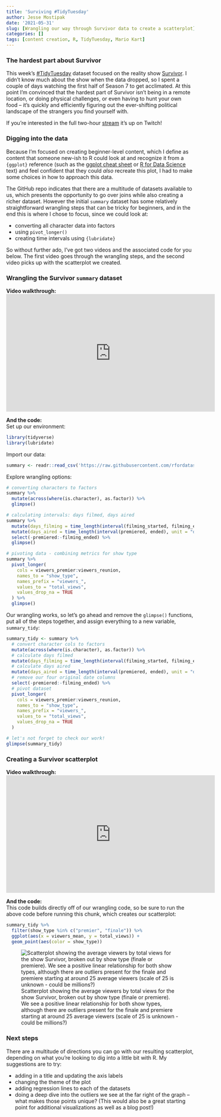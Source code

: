 ```yaml
---
title: 'Surviving #TidyTuesday'
author: Jesse Mostipak
date: '2021-05-31'
slug: [Wrangling our way through Survivor data to create a scatterplot]
categories: []
tags: [content creation, R, TidyTuesday, Mario Kart]
---
```

### The hardest part about Survivor
This week's [#TidyTuesday](https://github.com/rfordatascience/tidytuesday) dataset focused on the reality show [Survivor](https://en.wikipedia.org/wiki/Survivor_(American_TV_series)). 
I didn't know much about the show when the data dropped, so I spent a couple of days watching the first half of Season 7 to get acclimated. 
At this point I'm convinced that the hardest part of Survivor isn't being in a remote location, or doing physical challenges, or even having to hunt your own food -- it's quickly and efficiently figuring out the ever-shifting political landscape of the strangers you find yourself with. 

If you're interested in the full two-hour [stream](https://www.twitch.tv/videos/1041901196) it's up on Twitch!

### Digging into the data
Because I'm focused on creating beginner-level content, which I define as content that someone new-ish to R could look at and recognize it from a `{ggplot}` reference (such as the [ggplot cheat sheet](https://www.rstudio.com/resources/cheatsheets/) or [R for Data Science](https://r4ds.had.co.nz/) text) and feel confident that they could _also_ recreate this plot, I had to make some choices in how to approach this data.  

The GitHub repo indicates that there are a multitude of datasets available to us, which presents the opportunity to go over joins while also creating a richer dataset. 
However the initial `summary` dataset has some relatively straightforward wrangling steps that can be tricky for beginners, and in the end this is where I chose to focus, since we could look at:

* converting all character data into factors
* using `pivot_longer()` 
* creating time intervals using `{lubridate}`

So without further ado, I've got two videos and the associated code for you below. 
The first video goes through the wrangling steps, and the second video picks up with the scatterplot we created.  

### Wrangling the Survivor `summary` dataset
**Video walkthrough:**  
<iframe width="560" height="315" src="https://www.youtube.com/embed/OEweA4yVAuI" title="YouTube video player" frameborder="0" allow="accelerometer; autoplay; clipboard-write; encrypted-media; gyroscope; picture-in-picture" allowfullscreen></iframe>

**And the code:**  
Set up our environment:
```r
library(tidyverse)
library(lubridate)
```

Import our data:
```r
summary <- readr::read_csv('https://raw.githubusercontent.com/rfordatascience/tidytuesday/master/data/2021/2021-06-01/summary.csv')
```

Explore wrangling options:
```r
# converting characters to factors
summary %>% 
  mutate(across(where(is.character), as.factor)) %>% 
  glimpse()

# calculating intervals: days filmed, days aired
summary %>% 
  mutate(days_filming = time_length(interval(filming_started, filming_ended), unit = "day")) %>% 
  mutate(days_aired = time_length(interval(premiered, ended), unit = "day")) %>% 
  select(-premiered:-filming_ended) %>% 
  glimpse()

# pivoting data - combining metrics for show type
summary %>% 
  pivot_longer(
    cols = viewers_premier:viewers_reunion,
    names_to = "show_type",
    names_prefix = "viewers_",
    values_to = "total_views",
    values_drop_na = TRUE
  ) %>% 
  glimpse()
```

Our wrangling works, so let's go ahead and remove the `glimpse()` functions, put all of the steps together, and assign everything to a new variable, `summary_tidy`:
```r
summary_tidy <- summary %>% 
  # convert character cols to factors
  mutate(across(where(is.character), as.factor)) %>% 
  # calculate days filmed
  mutate(days_filming = time_length(interval(filming_started, filming_ended), unit = "day")) %>% 
  # calculate days aired
  mutate(days_aired = time_length(interval(premiered, ended), unit = "day")) %>% 
  # remove our four original date columns
  select(-premiered:-filming_ended) %>% 
  # pivot dataset
  pivot_longer(
    cols = viewers_premier:viewers_reunion,
    names_to = "show_type",
    names_prefix = "viewers_",
    values_to = "total_views",
    values_drop_na = TRUE
  ) 

# let's not forget to check our work!
glimpse(summary_tidy)
```


### Creating a Survivor scatterplot
**Video walkthrough:**  
<iframe width="560" height="315" src="https://www.youtube.com/embed/alUhgBXcRHo" title="YouTube video player" frameborder="0" allow="accelerometer; autoplay; clipboard-write; encrypted-media; gyroscope; picture-in-picture" allowfullscreen></iframe>

**And the code:**  
This code builds directly off of our wrangling code, so be sure to run the above code before running this chunk, which creates our scatterplot:
```r
summary_tidy %>% 
  filter(show_type %in% c("premier", "finale")) %>% 
  ggplot(aes(x = viewers_mean, y = total_views)) +
  geom_point(aes(color = show_type))
```

![Scatterplot showing the average viewers by total views for the show Survivor, broken out by show type (finale or premiere). We see a positive linear relationship for both show types, although there are outliers present for the finale and premiere starting at around 25 average viewers (scale of 25 is unknown - could be millions?)](images/survivor_scatterplot.png)

### Next steps
There are a multitude of directions you can go with our resulting scatterplot, depending on what you're looking to dig into a little bit with R. 
My suggestions are to try:  

* adding in a title and updating the axis labels
* changing the theme of the plot
* adding regression lines to each of the datasets
* doing a deep dive into the outliers we see at the far right of the graph -- what makes those points unique? (This would also be a great starting point for additional visualizations as well as a blog post!)
